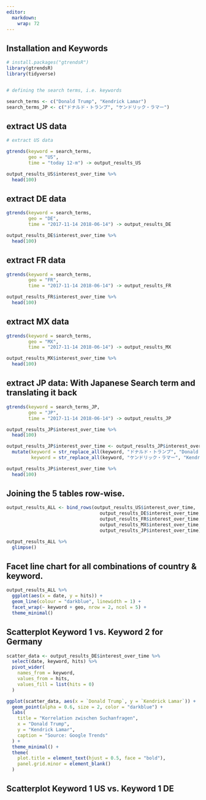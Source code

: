 ```yaml
---
editor: 
  markdown: 
    wrap: 72
---
```


## Installation and Keywords

```r

# install.packages("gtrendsR")
library(gtrendsR)
library(tidyverse)


# defining the search terms, i.e. keywords

search_terms <- c("Donald Trump", "Kendrick Lamar")
search_terms_JP <- c("ドナルド・トランプ", "ケンドリック・ラマー")

```

## extract US data

```r

# extract US data

gtrends(keyword = search_terms,
        geo = "US",
        time = "today 12-m") -> output_results_US

output_results_US$interest_over_time %>% 
  head(100)

```

## extract DE data

```r

gtrends(keyword = search_terms,
        geo = "DE",
        time = "2017-11-14 2018-06-14") -> output_results_DE

output_results_DE$interest_over_time %>% 
  head(100)

```

## extract FR data

```r

gtrends(keyword = search_terms,
        geo = "FR",
        time = "2017-11-14 2018-06-14") -> output_results_FR

output_results_FR$interest_over_time %>% 
  head(100)

```

## extract MX data

```r

gtrends(keyword = search_terms,
        geo = "MX",
        time = "2017-11-14 2018-06-14") -> output_results_MX

output_results_MX$interest_over_time %>% 
  head(100)

```

## extract JP data: With Japanese Search term and translating it back

```r

gtrends(keyword = search_terms_JP,
        geo = "JP",
        time = "2017-11-14 2018-06-14") -> output_results_JP

output_results_JP$interest_over_time %>% 
  head(100)

output_results_JP$interest_over_time <- output_results_JP$interest_over_time %>%
  mutate(keyword = str_replace_all(keyword, "ドナルド・トランプ", "Donald Trump"),
         keyword = str_replace_all(keyword, "ケンドリック・ラマー", "Kendrick Lamar"))

output_results_JP$interest_over_time %>% 
  head(100)

```

## Joining the 5 tables row-wise.

```r

output_results_ALL <- bind_rows(output_results_US$interest_over_time,
                                  output_results_DE$interest_over_time,
                                  output_results_FR$interest_over_time,
                                  output_results_MX$interest_over_time,
                                  output_results_JP$interest_over_time)

output_results_ALL %>%
  glimpse()

```

## Facet line chart for all combinations of country & keyword.

```r

output_results_ALL %>%
  ggplot(aes(x = date, y = hits)) +
  geom_line(colour = "darkblue", linewidth = 1) +
  facet_wrap(~ keyword + geo, nrow = 2, ncol = 5) +
  theme_minimal()

```

## Scatterplot Keyword 1 vs. Keyword 2 for Germany

```r

scatter_data <- output_results_DE$interest_over_time %>%
  select(date, keyword, hits) %>%
  pivot_wider(
    names_from = keyword, 
    values_from = hits,
    values_fill = list(hits = 0)
  )

ggplot(scatter_data, aes(x = `Donald Trump`, y = `Kendrick Lamar`)) +
  geom_point(alpha = 0.6, size = 2, color = "darkblue") +
  labs(
    title = "Korrelation zwischen Suchanfragen",
    x = "Donald Trump",
    y = "Kendrick Lamar",
    caption = "Source: Google Trends"
  ) +
  theme_minimal() +
  theme(
    plot.title = element_text(hjust = 0.5, face = "bold"),
    panel.grid.minor = element_blank()
  )

```

## Scatterplot Keyword 1 US vs. Keyword 1 DE

```r

```

